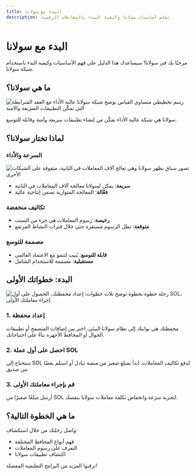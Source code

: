 ```yaml
---
title: البدء مع سولانا
description: تعلم أساسيات سولانا وكيفية البدء بالمعاملات الرقمية
---
```


# البدء مع سولانا

مرحبًا بك في سولانا! سيساعدك هذا الدليل على فهم الأساسيات وكيفية البدء باستخدام
شبكة سولانا.

## ما هي سولانا؟

![رسم تخطيطي متساوي القياس يوضح شبكة سولانا عالية الأداء مع العقد المترابطة التي تمكّن التطبيقات السريعة والآمنة](/images/learn/solana_network_isometric.webp)

سولانا هي شبكة عالية الأداء تمكّن من إنشاء تطبيقات سريعة وآمنة وقابلة للتوسع.

## لماذا تختار سولانا؟

### السرعة والأداء

![تصور سباق يظهر سولانا وهي تعالج آلاف المعاملات في الثانية، متفوقة على الشبكات الأخرى](/images/learn/speed_and_performance.webp)

- **سريعة**: يمكن لسولانا معالجة آلاف المعاملات في الثانية
- **فعّالة**: المعالجة المتوازية تضمن إنتاجية عالية

### تكاليف منخفضة

- **رخيصة**: رسوم المعاملات هي جزء من السنت
- **متوقعة**: تظل الرسوم مستقرة حتى خلال فترات النشاط المرتفع

### مصممة للتوسع

- **قابلة للتوسع**: بُنيت لتنمو مع الاعتماد العالمي
- **مستقبلية**: مصممة للاستخدام الشامل

## البدء: خطواتك الأولى

![رحلة خطوة بخطوة توضح ثلاث خطوات: إعداد محفظتك، الحصول على أول SOL، إجراء معاملتك الأولى](/images/learn/getting_started.webp)

### 1. إعداد محفظة

محفظتك هي بوابتك إلى نظام سولانا البيئي. اختر بين إضافات المتصفح أو تطبيقات
الجوال أو المحافظ الأجهزة بناءً على احتياجاتك.

### 2. احصل على أول عملة SOL

ستحتاج إلى SOL لدفع تكاليف المعاملات. ابدأ بمبلغ صغير من منصة تبادل أو استلم
بعضًا من صديق.

### 3. قم بإجراء معاملتك الأولى

أرسل مبلغًا صغيرًا من SOL لتجربة سرعة وانخفاض تكلفة معاملات سولانا بنفسك.

## ما هي الخطوة التالية؟

واصل رحلتك من خلال استكشاف:

- فهم أنواع المحافظ المختلفة
- التعرف على رسوم المعاملات
- اكتشاف تطبيقات سولانا

ترقبوا المزيد من البرامج التعليمية المفصلة!